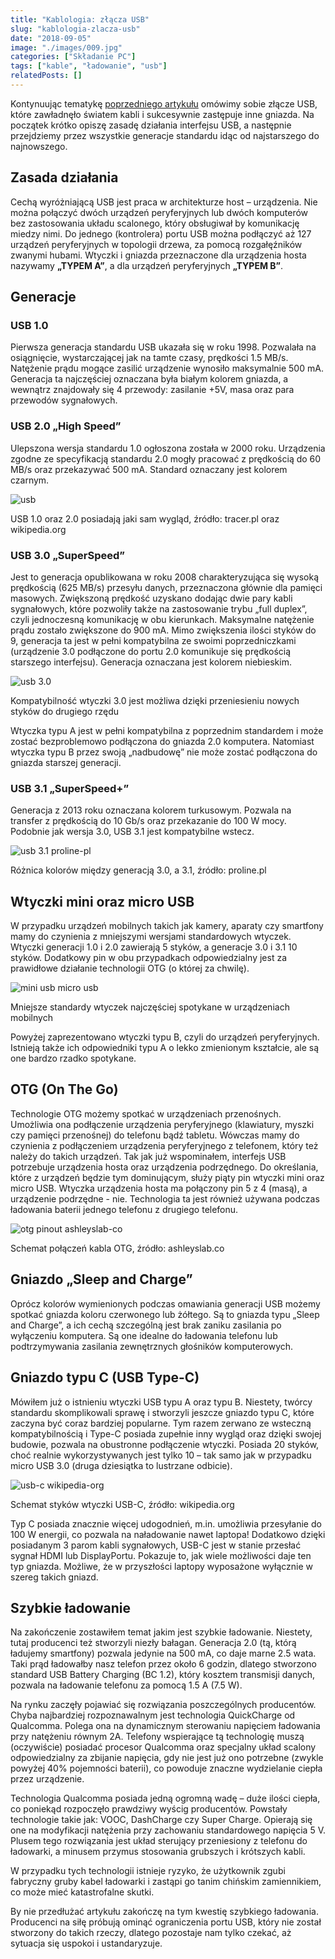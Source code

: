 ```yaml
---
title: "Kablologia: złącza USB"
slug: "kablologia-zlacza-usb"
date: "2018-09-05"
image: "./images/009.jpg"
categories: ["Składanie PC"]
tags: ["kable", "ładowanie", "usb"]
relatedPosts: []
---
```


Kontynuując tematykę [poprzedniego artykułu](/kablologia-pajeczyna-za-biurkiem) omówimy sobie złącze USB, które zawładnęło światem kabli i sukcesywnie zastępuje inne gniazda. Na początek krótko opiszę zasadę działania interfejsu USB, a następnie przejdziemy przez wszystkie generacje standardu idąc od najstarszego do najnowszego.

## Zasada działania

Cechą wyróżniającą USB jest praca w architekturze host – urządzenia. Nie można połączyć dwóch urządzeń peryferyjnych lub dwóch komputerów bez zastosowania układu scalonego, który obsługiwał by komunikację miedzy nimi. Do jednego (kontrolera) portu USB można podłączyć aż 127 urządzeń peryferyjnych w topologii drzewa, za pomocą rozgałęźników zwanymi hubami. Wtyczki i gniazda przeznaczone dla urządzenia hosta nazywamy **„TYPEM A”**, a dla urządzeń peryferyjnych **„TYPEM B”**.

## Generacje

### USB 1.0

Pierwsza generacja standardu USB ukazała się w roku 1998. Pozwalała na osiągnięcie, wystarczającej jak na tamte czasy, prędkości 1.5 MB/s. Natężenie prądu mogące zasilić urządzenie wynosiło maksymalnie 500 mA. Generacja ta najczęściej oznaczana była białym kolorem gniazda, a wewnątrz znajdowały się 4 przewody: zasilanie +5V, masa oraz para przewodów sygnałowych.

### USB 2.0 „High Speed”

Ulepszona wersja standardu 1.0 ogłoszona została w 2000 roku. Urządzenia zgodne ze specyfikacją standardu 2.0 mogły pracować z prędkością do 60 MB/s oraz przekazywać 500 mA. Standard oznaczany jest kolorem czarnym.

![usb](images/usb-10-20-piny-tracer-wikipedia.jpg)

<ImageDescription>USB 1.0 oraz 2.0 posiadają jaki sam wygląd, źródło: tracer.pl oraz wikipedia.org</ImageDescription>

### USB 3.0 „SuperSpeed”

Jest to generacja opublikowana w roku 2008 charakteryzująca się wysoką prędkością (625 MB/s) przesyłu danych, przeznaczona głównie dla pamięci masowych. Zwiększoną prędkość uzyskano dodając dwie pary kabli sygnałowych, które pozwoliły także na zastosowanie trybu „full duplex”, czyli jednoczesną komunikację w obu kierunkach. Maksymalne natężenie prądu zostało zwiększone do 900 mA. Mimo zwiększenia ilości styków do 9, generacja ta jest w pełni kompatybilna ze swoimi poprzedniczkami (urządzenie 3.0 podłączone do portu 2.0 komunikuje się prędkością starszego interfejsu). Generacja oznaczana jest kolorem niebieskim.

![usb 3.0](images/usb-30.jpg)

<ImageDescription>Kompatybilność wtyczki 3.0 jest możliwa dzięki przeniesieniu nowych styków do drugiego rzędu</ImageDescription>

<InfoBlock>Wtyczka typu A jest w pełni kompatybilna z poprzednim standardem i może zostać bezproblemowo podłączona do gniazda 2.0 komputera. Natomiast wtyczka typu B przez swoją „nadbudowę” nie może zostać podłączona do gniazda starszej generacji.</InfoBlock>

### USB 3.1 „SuperSpeed+”

Generacja z 2013 roku oznaczana kolorem turkusowym. Pozwala na transfer z prędkością do 10 Gb/s oraz przekazanie do 100 W mocy. Podobnie jak wersja 3.0, USB 3.1 jest kompatybilne wstecz.

![usb 3.1 proline-pl](images/usb-31-proline-pl.jpg)

<ImageDescription>Różnica kolorów między generacją 3.0, a 3.1, źródło: proline.pl</ImageDescription>

## Wtyczki mini oraz micro USB

W przypadku urządzeń mobilnych takich jak kamery, aparaty czy smartfony mamy do czynienia z mniejszymi wersjami standardowych wtyczek. Wtyczki generacji 1.0 i 2.0 zawierają 5 styków, a generacje 3.0 i 3.1 10 styków. Dodatkowy pin w obu przypadkach odpowiedzialny jest za prawidłowe działanie technologii OTG (o której za chwilę).

![mini usb micro usb](images/usb-mini-micro.jpg)

<ImageDescription>Mniejsze standardy wtyczek najczęściej spotykane w urządzeniach mobilnych</ImageDescription>

Powyżej zaprezentowano wtyczki typu B, czyli do urządzeń peryferyjnych. Istnieją także ich odpowiedniki typu A o lekko zmienionym kształcie, ale są one bardzo rzadko spotykane.

<AdSense/>

## OTG (On The Go)

Technologie OTG możemy spotkać w urządzeniach przenośnych. Umożliwia ona podłączenie urządzenia peryferyjnego (klawiatury, myszki czy pamięci przenośnej) do telefonu bądź tabletu. Wówczas mamy do czynienia z podłączeniem urządzenia peryferyjnego z telefonem, który też należy do takich urządzeń. Tak jak już wspominałem, interfejs USB potrzebuje urządzenia hosta oraz urządzenia podrzędnego. Do określania, które z urządzeń będzie tym dominującym, służy piąty pin wtyczki mini oraz micro USB. Wtyczka urządzenia hosta ma połączony pin 5 z 4 (masą), a urządzenie podrzędne - nie. Technologia ta jest również używana podczas ładowania baterii jednego telefonu z drugiego telefonu.

![otg pinout ashleyslab-co](images/otg-pins-ashleyslab-co.jpg)

<ImageDescription>Schemat połączeń kabla OTG, źródło: ashleyslab.co</ImageDescription>

## Gniazdo „Sleep and Charge”

Oprócz kolorów wymienionych podczas omawiania generacji USB możemy spotkać gniazda koloru czerwonego lub żółtego. Są to gniazda typu „Sleep and Charge”, a ich cechą szczególną jest brak zaniku zasilania po wyłączeniu komputera. Są one idealne do ładowania telefonu lub podtrzymywania zasilania zewnętrznych głośników komputerowych.

## Gniazdo typu C (USB Type-C)

Mówiłem już o istnieniu wtyczki USB typu A oraz typu B. Niestety, twórcy standardu skomplikowali sprawę i stworzyli jeszcze gniazdo typu C, które zaczyna być coraz bardziej popularne. Tym razem zerwano ze wsteczną kompatybilnością i Type-C posiada zupełnie inny wygląd oraz dzięki swojej budowie, pozwala na obustronne podłączenie wtyczki. Posiada 20 styków, choć realnie wykorzystywanych jest tylko 10 – tak samo jak w przypadku micro USB 3.0 (druga dziesiątka to lustrzane odbicie).

![usb-c wikipedia-org](images/usb-c-wikipedia-org.jpg)

<ImageDescription>Schemat styków wtyczki USB-C, źródło: wikipedia.org</ImageDescription>

Typ C posiada znacznie więcej udogodnień, m.in. umożliwia przesyłanie do 100 W energii, co pozwala na naładowanie nawet laptopa! Dodatkowo dzięki posiadanym 3 parom kabli sygnałowych, USB-C jest w stanie przesłać sygnał HDMI lub DisplayPortu. Pokazuje to, jak wiele możliwości daje ten typ gniazda. Możliwe, że w przyszłości laptopy wyposażone wyłącznie w szereg takich gniazd.

## Szybkie ładowanie

Na zakończenie zostawiłem temat jakim jest szybkie ładowanie. Niestety, tutaj producenci też stworzyli niezły bałagan. Generacja 2.0 (tą, którą ładujemy smartfony) pozwala jedynie na 500 mA, co daje marne 2.5 wata. Taki prąd ładowałby nasz telefon przez około 6 godzin, dlatego stworzono standard USB Battery Charging (BC 1.2), który kosztem transmisji danych, pozwala na ładowanie telefonu za pomocą 1.5 A (7.5 W).

Na rynku zaczęły pojawiać się rozwiązania poszczególnych producentów. Chyba najbardziej rozpoznawalnym jest technologia QuickCharge od Qualcomma. Polega ona na dynamicznym sterowaniu napięciem ładowania przy natężeniu równym 2A. Telefony wspierające tą technologię muszą (oczywiście) posiadać procesor Qualcomma oraz specjalny układ scalony odpowiedzialny za zbijanie napięcia, gdy nie jest już ono potrzebne (zwykle powyżej 40% pojemności baterii), co powoduje znaczne wydzielanie ciepła przez urządzenie.

Technologia Qualcomma posiada jedną ogromną wadę – duże ilości ciepła, co poniekąd rozpoczęło prawdziwy wyścig producentów. Powstały technologie takie jak: VOOC, DashCharge czy Super Charge. Opierają się one na modyfikacji natężenia przy zachowaniu standardowego napięcia 5 V. Plusem tego rozwiązania jest układ sterujący przeniesiony z telefonu do ładowarki, a minusem przymus stosowania grubszych i krótszych kabli.

<WarningBlock>W przypadku tych technologii istnieje ryzyko, że użytkownik zgubi fabryczny gruby kabel ładowarki i zastąpi go tanim chińskim zamiennikiem, co może mieć katastrofalne skutki.</WarningBlock>

By nie przedłużać artykułu zakończę na tym kwestię szybkiego ładowania. Producenci na siłę próbują ominąć ograniczenia portu USB, który nie został stworzony do takich rzeczy, dlatego pozostaje nam tylko czekać, aż sytuacja się uspokoi i ustandaryzuje.

<AssemblingPcFooter nextPost='/budowa-i-dzialanie-komputera'/>
